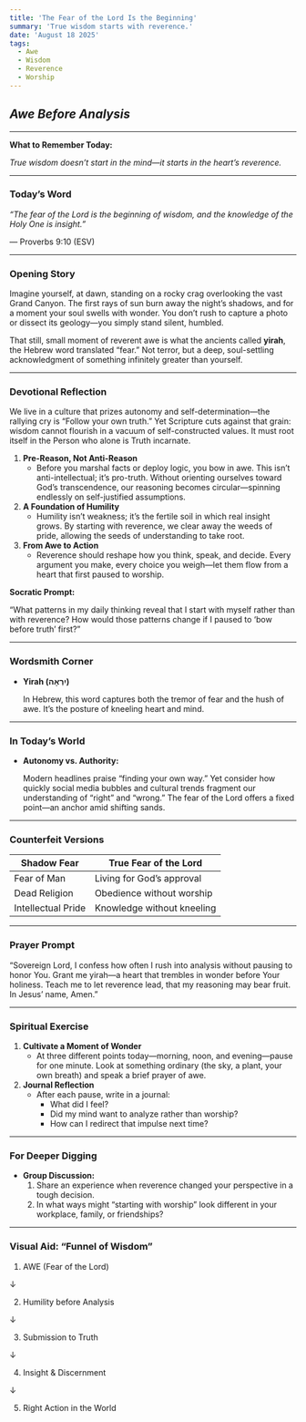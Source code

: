 ```yaml
---
title: 'The Fear of the Lord Is the Beginning'
summary: 'True wisdom starts with reverence.'
date: 'August 18 2025'
tags:
  - Awe
  - Wisdom
  - Reverence
  - Worship
---
```


## ***Awe Before Analysis***

---

**What to Remember Today:**

*True wisdom doesn’t start in the mind—it starts in the heart’s reverence.*

---

### **Today’s Word**

*“The fear of the Lord is the beginning of wisdom, and the knowledge of the Holy One is insight.”*

— Proverbs 9:10 (ESV)

---

### **Opening Story**

Imagine yourself, at dawn, standing on a rocky crag overlooking the vast Grand Canyon. The first rays of sun burn away the night’s shadows, and for a moment your soul swells with wonder. You don’t rush to capture a photo or dissect its geology—you simply stand silent, humbled.

That still, small moment of reverent awe is what the ancients called **yirah**, the Hebrew word translated “fear.” Not terror, but a deep, soul-settling acknowledgment of something infinitely greater than yourself.

---

### **Devotional Reflection**

We live in a culture that prizes autonomy and self-determination—the rallying cry is “Follow your own truth.” Yet Scripture cuts against that grain: wisdom cannot flourish in a vacuum of self-constructed values. It must root itself in the Person who alone is Truth incarnate.

1. **Pre-Reason, Not Anti-Reason**
    - Before you marshal facts or deploy logic, you bow in awe. This isn’t anti-intellectual; it’s pro-truth. Without orienting ourselves toward God’s transcendence, our reasoning becomes circular—spinning endlessly on self-justified assumptions.
2. **A Foundation of Humility**
    - Humility isn’t weakness; it’s the fertile soil in which real insight grows. By starting with reverence, we clear away the weeds of pride, allowing the seeds of understanding to take root.
3. **From Awe to Action**
    - Reverence should reshape how you think, speak, and decide. Every argument you make, every choice you weigh—let them flow from a heart that first paused to worship.

**Socratic Prompt:**

“What patterns in my daily thinking reveal that I start with myself rather than with reverence? How would those patterns change if I paused to ‘bow before truth’ first?”

---

### **Wordsmith Corner**

- **Yirah (יִרְאָה)**
    
    In Hebrew, this word captures both the tremor of fear and the hush of awe. It’s the posture of kneeling heart and mind.

---

### **In Today’s World**

- **Autonomy vs. Authority:**
    
    Modern headlines praise “finding your own way.” Yet consider how quickly social media bubbles and cultural trends fragment our understanding of “right” and “wrong.” The fear of the Lord offers a fixed point—an anchor amid shifting sands.

---

### **Counterfeit Versions**

| **Shadow Fear** | **True Fear of the Lord** |
| --- | --- |
| Fear of Man | Living for God’s approval |
| Dead Religion | Obedience without worship |
| Intellectual Pride | Knowledge without kneeling |

---

### **Prayer Prompt**

“Sovereign Lord, I confess how often I rush into analysis without pausing to honor You. Grant me yirah—a heart that trembles in wonder before Your holiness. Teach me to let reverence lead, that my reasoning may bear fruit. In Jesus’ name, Amen.”

---

### **Spiritual Exercise**

1. **Cultivate a Moment of Wonder**
    - At three different points today—morning, noon, and evening—pause for one minute. Look at something ordinary (the sky, a plant, your own breath) and speak a brief prayer of awe.
2. **Journal Reflection**
    - After each pause, write in a journal:
        - What did I feel?
        - Did my mind want to analyze rather than worship?
        - How can I redirect that impulse next time?

---

### **For Deeper Digging**

- **Group Discussion:**
    1. Share an experience when reverence changed your perspective in a tough decision.
    2. In what ways might “starting with worship” look different in your workplace, family, or friendships?

---

### **Visual Aid: “Funnel of Wisdom”**

1. AWE (Fear of the Lord)

↓

2. Humility before Analysis

↓

3. Submission to Truth

↓

4. Insight & Discernment

↓

5. Right Action in the World

